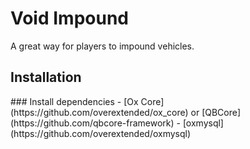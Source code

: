 
# Void Impound

A great way for players to impound vehicles.

## Installation

<Steps>
    ### Install dependencies
    - [Ox Core](https://github.com/overextended/ox_core) or [QBCore](https://github.com/qbcore-framework)
    - [oxmysql](https://github.com/overextended/oxmysql)
</Steps>
